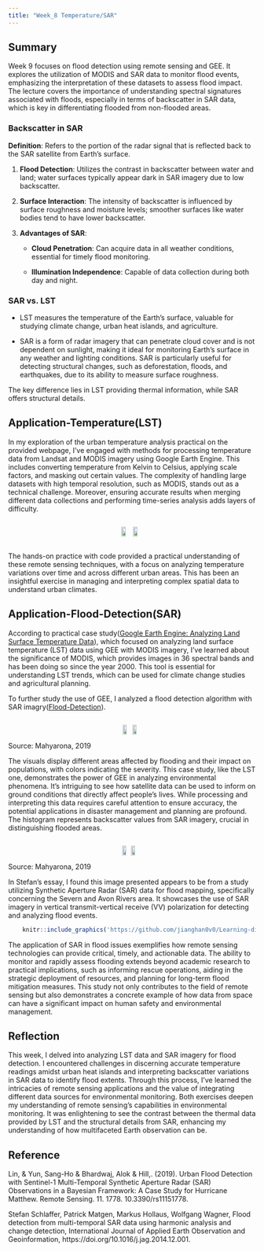 ```yaml
---
title: "Week_8 Temperature/SAR"
---
```


## Summary

Week 9 focuses on flood detection using remote sensing and GEE. It explores the utilization of MODIS and SAR data to monitor flood events, emphasizing the interpretation of these datasets to assess flood impact. The lecture covers the importance of understanding spectral signatures associated with floods, especially in terms of backscatter in SAR data, which is key in differentiating flooded from non-flooded areas.

### Backscatter in SAR

**Definition**: Refers to the portion of the radar signal that is reflected back to the SAR satellite from Earth's surface.

1.  **Flood Detection**: Utilizes the contrast in backscatter between water and land; water surfaces typically appear dark in SAR imagery due to low backscatter.

2.  **Surface Interaction**: The intensity of backscatter is influenced by surface roughness and moisture levels; smoother surfaces like water bodies tend to have lower backscatter.

3.  **Advantages of SAR**:

    -   **Cloud Penetration**: Can acquire data in all weather conditions, essential for timely flood monitoring.

    -   **Illumination Independence**: Capable of data collection during both day and night.

### SAR vs. LST

-   LST measures the temperature of the Earth's surface, valuable for studying climate change, urban heat islands, and agriculture.

-   SAR is a form of radar imagery that can penetrate cloud cover and is not dependent on sunlight, making it ideal for monitoring Earth's surface in any weather and lighting conditions. SAR is particularly useful for detecting structural changes, such as deforestation, floods, and earthquakes, due to its ability to measure surface roughness.

The key difference lies in LST providing thermal information, while SAR offers structural details.

## Application-Temperature(LST)

In my exploration of the urban temperature analysis practical on the provided webpage, I've engaged with methods for processing temperature data from Landsat and MODIS imagery using Google Earth Engine. This includes converting temperature from Kelvin to Celsius, applying scale factors, and masking out certain values. The complexity of handling large datasets with high temporal resolution, such as MODIS, stands out as a technical challenge. Moreover, ensuring accurate results when merging different data collections and performing time-series analysis adds layers of difficulty.

::: {style="display: flex; justify-content: space-around; align-items: center;"}
<img src="https://github.com/jianghan0v0/Learning-diary-han-jiang/raw/main/images/wk9-tem1.png" width="45%"/> <img src="https://github.com/jianghan0v0/Learning-diary-han-jiang/raw/main/images/wk9-tem2.png" width="45%"/>
:::

The hands-on practice with code provided a practical understanding of these remote sensing techniques, with a focus on analyzing temperature variations over time and across different urban areas. This has been an insightful exercise in managing and interpreting complex spatial data to understand urban climates.

## Application-Flood-Detection(SAR)

According to practical case study([Google Earth Engine: Analyzing Land Surface Temperature Data](https://docs.google.com/document/d/1WDxMR5UpxqiTB4GsJcdP9AB0hP-Z8oaX-O9akBg2PZ0/edit#heading=h.tyjcwt)), which focused on analyzing land surface temperature (LST) data using GEE with MODIS imagery, I've learned about the significance of MODIS, which provides images in 36 spectral bands and has been doing so since the year 2000. This tool is essential for understanding LST trends, which can be used for climate change studies and agricultural planning.

To further study the use of GEE, I analyzed a flood detection algorithm with SAR imagry([Flood-Detection](https://github.com/Mahyarona/Flood-Detection-Algorithm-using-GEE/blob/master/README.pdf)).

::: {style="display: flex; justify-content: space-around; align-items: center;"}
<figure style="display: flex; justify-content: space-around; align-items: center;">
  <img src="https://github.com/jianghan0v0/Learning-diary-han-jiang/raw/main/images/wk9-flood1.png" width="45%"/>
  <img src="https://github.com/jianghan0v0/Learning-diary-han-jiang/raw/main/images/wk9-flood2.png" width="45%"/>
</figure>
:::
<figcaption>Source: Mahyarona, 2019</figcaption>

The visuals display different areas affected by flooding and their impact on populations, with colors indicating the severity. This case study, like the LST one, demonstrates the power of GEE in analyzing environmental phenomena. It's intriguing to see how satellite data can be used to inform on ground conditions that directly affect people's lives. While processing and interpreting this data requires careful attention to ensure accuracy, the potential applications in disaster management and planning are profound. The histogram represents backscatter values from SAR imagery, crucial in distinguishing flooded areas.

::: {style="display: flex; justify-content: space-around; align-items: center;"}
<img src="https://github.com/jianghan0v0/Learning-diary-han-jiang/raw/main/images/wk9-flood3.png" width="45%"/><img src="https://github.com/jianghan0v0/Learning-diary-han-jiang/raw/main/images/wk9-flood4.png" width="45%"/>
:::
<figcaption>Source: Mahyarona, 2019</figcaption>
In Stefan's essay, I found this image presented appears to be from a study utilizing Synthetic Aperture Radar (SAR) data for flood mapping, specifically concerning the Severn and Avon Rivers area. It showcases the use of SAR imagery in vertical transmit-vertical receive (VV) polarization for detecting and analyzing flood events.

```r
    knitr::include_graphics('https://github.com/jianghan0v0/Learning-diary-han-jiang/raw/main/images/wk8-1.jpg')
```

The application of SAR in flood issues exemplifies how remote sensing technologies can provide critical, timely, and actionable data. The ability to monitor and rapidly assess flooding extends beyond academic research to practical implications, such as informing rescue operations, aiding in the strategic deployment of resources, and planning for long-term flood mitigation measures. This study not only contributes to the field of remote sensing but also demonstrates a concrete example of how data from space can have a significant impact on human safety and environmental management.

## Reflection

This week, I delved into analyzing LST data and SAR imagery for flood detection. I encountered challenges in discerning accurate temperature readings amidst urban heat islands and interpreting backscatter variations in SAR data to identify flood extents. Through this process, I've learned the intricacies of remote sensing applications and the value of integrating different data sources for environmental monitoring. Both exercises deepen my understanding of remote sensing's capabilities in environmental monitoring. It was enlightening to see the contrast between the thermal data provided by LST and the structural details from SAR, enhancing my understanding of how multifaceted Earth observation can be.

## Reference
Lin, & Yun, Sang-Ho & Bhardwaj, Alok & Hill,. (2019). Urban Flood Detection with Sentinel-1 Multi-Temporal Synthetic Aperture Radar (SAR) Observations in a Bayesian Framework: A Case Study for Hurricane Matthew. Remote Sensing. 11. 1778. 10.3390/rs11151778. 

Stefan Schlaffer, Patrick Matgen, Markus Hollaus, Wolfgang Wagner,
Flood detection from multi-temporal SAR data using harmonic analysis and change detection, International Journal of Applied Earth Observation and Geoinformation, https://doi.org/10.1016/j.jag.2014.12.001.
